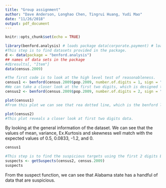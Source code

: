 ```yaml
---
title: "Group assignment"
author: "Dave Anderson, Longhao Chen, Tingrui Huang, Yudi Mao"
date: "11/26/2018"
output: pdf_document
---
```


```r
knitr::opts_chunk$set(echo = TRUE)
```

```r
library(benford.analysis) # loads package data(corporate.payment) # loads data
#This step is to find datasets provided in the package.
d <- data(package = "benford.analysis")
## names of data sets in the package
#d$results[, "Item"]
data(census.2009)

#The first code is to look at the high level test of reasonableness.
census1 <- benford(census.2009$pop.2009, number.of.digits = 1, sign = "positive", discrete = TRUE, round = 3)
#We can take a closer look at the first two digits, which is designed to select audit targets.
census2 <- benford(census.2009$pop.2009, number.of.digits = 2, sign = "positive", discrete = TRUE, round = 3)

plot(census1)
#From this plot we can see that rea dotted line, which is the benford line, generally matches good with the bar plot. There are some disgrepencies for the second order test starting at 3 digits.

plot(census2)
#This plot reveals a closer look at first two digits data.

```
By looking at the general information of the dataset. We can see that the values of mean, variance, Ex.Kurtosis and skewness well match with the expected values of 0.5, 0.0833, -1.2, and 0.
```r
census1
```


```r
#This step is to find the suspicious targets using the first 2 digits Benford model.
suspects <- getSuspects(census2, census.2009)
suspects
```

From the suspect function, we can see that Alabama state has a handful of data that are suspicious.

